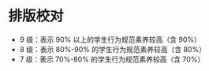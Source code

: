 # 排版校对

\mylist
- 9 级：表示 90% 以上的学生行为规范素养较高（含 90%）
- 8 级：表示 80%-90% 的学生行为规范素养较高（含 80%）
- 7 级：表示 70%-80% 的学生行为规范素养较高（含 70%）
\begin{itshape}
8 级：表示 80\%-90\% 的学生行为规范素养较高（含 80\%）
\end{itshape}
